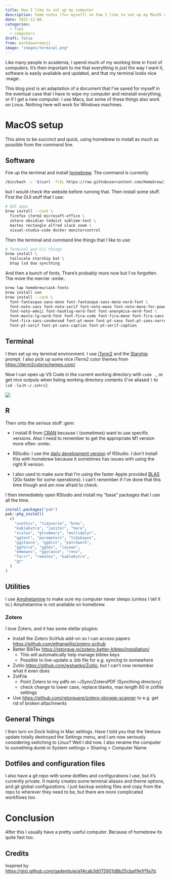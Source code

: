 ```yaml
---
title: How I like to set up my computer
description: Some notes (for myself) on how I like to set up my MacOS environment for work (and fun).
date: 2022-12-08
categories:
  - tips
  - computers
draft: false
from: markdown+emoji
image: "images/terminal.png"
---
```


Like many people in academia, I spend much of my working time in front of computers. It's then important to me that everything is *just* the way I want it, software is easily available and updated, and that my terminal looks nice :mage:.

This blog post is an adaptation of a document that I've saved for myself in the eventual case that I have to wipe my computer and reinstall everything, or if I get a new computer. I use Macs, but some of these things also work on Linux. Nothing here will work for Windows machines.

# MacOS setup

This aims to be succinct and quick, using homebrew to install as much as possible from the command line.

## Software

Fire up the terminal and install [homebrew](https://brew.sh/). The command is currently

```bash
/bin/bash -c "$(curl -fsSL https://raw.githubusercontent.com/Homebrew/install/HEAD/install.sh)"
```

but I would check the website before running that. Then install some stuff. First the GUI stuff that I use:

```bash
# GUI apps
brew install --cask \
  firefox iterm2 microsoft-office \
  zotero obsidian todoist sublime-text \
  mactex rectangle alfred slack zoom \
  visual-studio-code docker monitorcontrol
```

Then the terminal and command line things that I like to use:

```bash
# Terminal and CLI things
brew install \
  tailscale starship bat \
  btop lsd dua syncthing
```
And then a bunch of fonts. There's probably more now but I've forgotten. The more the merrier :smile:.

```bash
brew tap homebrew/cask-fonts
brew install svn
brew install --cask \
  font-fantasque-sans-mono font-fantasque-sans-mono-nerd-font \
  font-noto-sans font-noto-serif font-noto-mono font-noto-mono-for-powerline \
  font-noto-emoji font-hasklug-nerd-font font-anonymice-nerd-font \
  font-meslo-lg-nerd-font font-fira-code font-fira-mono font-fira-sans \
  font-fira-sans-condensed font-pt-mono font-pt-sans font-pt-sans-narrow \
  font-pt-serif font-pt-sans-caption font-pt-serif-caption
```

## Terminal

I then set up my terminal environment. I use [iTerm2](https://iterm2.com/) and the [Starship](https://starship.rs/) prompt. I also pick up some nice iTerm2 color themes from <https://iterm2colorschemes.com/>. 

Now I can open up VS Code in the current working directory with `code .`, or get nice outputs when listing working directory contents (I've aliased `l` to `lsd -la` in `~/.zshrc`):

![](images/terminal.png)

## R

Then onto the serious stuff :gem:

- I install R from [CRAN](https://cran.r-project.org/) because I (sometimes) want to use specific versions. Also I need to remember to get the appropriate M1 version more often :smile:.

- RStudio: I use the [daily development version](https://dailies.rstudio.com/) of RStudio. I don't install this with homebrew because it sometimes has issues with using the right R version.

- I also used to make sure that I'm using the faster Apple provided [BLAS](https://cran.r-project.org/bin/macosx/RMacOSX-FAQ.html#Which-BLAS-is-used-and-how-can-it-be-changed_003f) (20x faster for some operations). I can't remember if I've done that this time though and am now afraid to check. 

I then immediately open RStudio and install my "base" packages that I use all the time.

```r
install.packages("pak")
pak::pkg_install(
  c(
    "usethis", "tidyverse", "brms", 
    "kableExtra", "janitor", "here", 
    "scales", "gtsummary", "multidplyr", 
    "ggtext", "parameters", "tidybayes", 
    "ggstance", "ggdist", "patchwork", 
    "ggforce", "ggh4x", "lavaan", 
    "emmeans", "ggstance", "renv", 
    "furrr", "remotes", "kableExtra",
    "gt"
  )
)
```

## Utilities

I use [Amphetamine](https://apps.apple.com/us/app/amphetamine/id937984704?mt=12) to make sure my computer never sleeps (unless I tell it to.) Amphetamine is not available on homebrew.

### Zotero

I love Zotero, and it has some stellar plugins:

- Install the Zotero SciHub add-on so I can access papers <https://github.com/ethanwillis/zotero-scihub>
- Better BibTex <https://retorque.re/zotero-better-bibtex/installation/>
  - This will automatically help manage bibtex keys
  - Possible to live-update a .bib file for e.g. syncing to somewhere
- Zutilo <https://github.com/wshanks/Zutilo>, but I can't now remember what it even does
- ZotFile
  - Point Zotero to my pdfs on ~/Sync/ZoteroPDF (Syncthing directory)
  - check change to lower case, replace blanks, max length 60 in zotfile settings
- Use <https://github.com/retorquere/zotero-storage-scanner> to e.g. get rid of broken attachments

## General Things

I then turn on Dock hiding in Mac settings. Have I told you that the Ventura update totally destroyed the Settings menu, and I am now seriously considering switching to Linux? Well I did now. I also rename the computer to something dumb in System settings > Sharing > Computer Name.

## Dotfiles and configuration files

I also have a git repo with some dotfiles and configurations I use, but it's currently private. It mainly creates some terminal aliases and theme options, and git global configurations. I just backup existing files and copy from the repo to wherever they need to be, but there are more complicated workflows too.

# Conclusion

After this I usually have a pretty useful computer. Because of homebrew its quite fast too.

## Credits {.appendix}

Inspired by <https://gist.github.com/gadenbuie/a14cab3d075901d8b25cbaf9e1f1fa7d>.